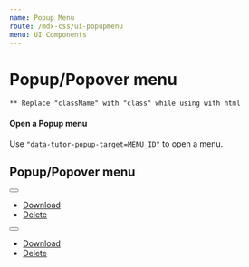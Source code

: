 ```yaml
---
name: Popup Menu
route: /mdx-css/ui-popupmenu
menu: UI Components
---
```



# Popup/Popover menu

`** Replace "className" with "class" while using with html`

#### Open a Popup menu

Use `"data-tutor-popup-target=MENU_ID"` to open a menu.<br/>

## Popup/Popover menu

<Playground>
	<div style={{display:'flex', gap: '10px'}}>
	<div className="tutor-popup-opener">
		<button type="button" className="popup-btn" data-tutor-popup-target="popup-menu-1">
			<span className="toggle-icon"></span>
		</button>
		<ul id="popup-menu-1" className="popup-menu">
			<li>
				<a href="#">
					<span className="icon tutor-v2-icon-test icon-msg-archive-filled color-design-white"></span>
					<span className="text-regular-body color-text-white">Download</span>
				</a>
			</li>
			<li>
				<a href="#">
					<span className="icon tutor-v2-icon-test icon-delete-fill-filled color-design-white"></span>
					<span className="text-regular-body color-text-white">Delete</span>
				</a>
			</li>
		</ul>
	</div>
	<div className="tutor-popup-opener">
		<button type="button" className="popup-btn" data-tutor-popup-target="popup-menu-1">
			<span className="toggle-icon"></span>
		</button>
		<ul id="popup-menu-1" className="popup-menu">
			<li>
				<a href="#">
					<span className="icon tutor-v2-icon-test icon-msg-archive-filled color-design-white"></span>
					<span className="text-regular-body color-text-white">Download</span>
				</a>
			</li>
			<li>
				<a href="#">
					<span className="icon tutor-v2-icon-test icon-delete-fill-filled color-design-white"></span>
					<span className="text-regular-body color-text-white">Delete</span>
				</a>
			</li>
		</ul>
	</div>
	</div>
</Playground>
